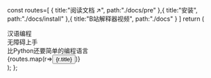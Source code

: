   const routes=[
    {
      title:"阅读文档 ↗",
      path:"./docs/pre"
    },{
      title:"安装",
      path:"./docs/install"
    },{
      title:"B站解释器视频",
      path:"./docs"
    }
  ]
  return (
      <div className="mt-20">
      <div className="flex-col">
        <div className="h-auto mt-4 mb-4">
              <span className="text-4xl font-bold title">
            汉语编程</span>
        </div>
                <div className="h-auto mt-4 mb-4">
        <span className="text-6xl font-bold bg-gradient-to-r from-pink-500 to-violet-500 bg-clip-text text-transparent">无障碍上手</span>
          </div>
                  <div className="h-auto mt-4 mb-4">
        <span className="text-6xl">比Python还要简单的编程语言</span>
          </div>
        </div>
         <div className="flex-row space-x-6 mt-8">
          {routes.map(r=><Link key={r.path} href={r.path}><button className="btn btn-outline mt-1 mb-1">{r.title}</button></Link>)}
          </div>
      </div>
  );
};

<Main/>